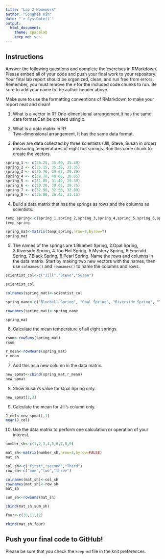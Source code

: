 ```yaml
---
title: "Lab 2 Homework"
author: "Songhee Kim"
date: "`r Sys.Date()`"
output:
  html_document: 
    theme: spacelab
    keep_md: yes
---
```


## Instructions
Answer the following questions and complete the exercises in RMarkdown. Please embed all of your code and push your final work to your repository. Your final lab report should be organized, clean, and run free from errors. Remember, you must remove the `#` for the included code chunks to run. Be sure to add your name to the author header above.  

Make sure to use the formatting conventions of RMarkdown to make your report neat and clean!  

1. What is a vector in R? 
One-dimensional arrangement,It has the same data format.Can be created using c.

2. What is a data matrix in R?  
Two-dimensional arrangement, It has the same data format. 

3. Below are data collected by three scientists (Jill, Steve, Susan in order) measuring temperatures of eight hot springs. Run this code chunk to create the vectors.  
```r
spring_1 <- c(36.25, 35.40, 35.30)
spring_2 <- c(35.15, 35.35, 33.35)
spring_3 <- c(30.70, 29.65, 29.20)
spring_4 <- c(39.70, 40.05, 38.65)
spring_5 <- c(31.85, 31.40, 29.30)
spring_6 <- c(30.20, 30.65, 29.75)
spring_7 <- c(32.90, 32.50, 32.80)
spring_8 <- c(36.80, 36.45, 33.15)
```

4. Build a data matrix that has the springs as rows and the columns as scientists.  

```r
temp_spring<-c(spring_1,spring_2,spring_3,spring_4,spring_5,spring_6,spring_7,spring_8)
temp_spring
```
```r
spring_mat<-matrix(temp_spring,nrow=8,byrow=T)
spring_mat
```

5. The names of the springs are 1.Bluebell Spring, 2.Opal Spring, 3.Riverside Spring, 4.Too Hot Spring, 5.Mystery Spring, 6.Emerald Spring, 7.Black Spring, 8.Pearl Spring. Name the rows and columns in the data matrix. Start by making two new vectors with the names, then use `colnames()` and `rownames()` to name the columns and rows.

```r
scientist_col<-c("Jill","Steve","Susan")
```

```r
scientist_col
```


```r
colnames(spring_mat)<-scientist_col
```

```r
spring_name<-c("Bluebell_Spring", "Opal_Spring", "Riverside_Spring", "Too_Hot_Spring", "Mystery_Spring", "Emerald_Spring", "Black_Spring", "Pearl_Spring")
```

```r
rownames(spring_mat)<-spring_name
```

```r
spring_mat
```

6. Calculate the mean temperature of all eight springs.
```r
rsum<-rowSums(spring_mat)
rsum
```

```r
r_mean<-rowMeans(spring_mat)
r_mean
```

7. Add this as a new column in the data matrix.  

```r
new_spmat<-cbind(spring_mat,r_mean)
new_spmat
```

8. Show Susan's value for Opal Spring only.
```r
new_spmat[2,3]
```

9. Calculate the mean for Jill's column only.  
```r
J_col<-new_spmat[,1]
mean(J_col)
```

10. Use the data matrix to perform one calculation or operation of your interest.
```r
number_sh<-c(1,2,3,4,5,6,7,8,9)
```

```r
mat_sh<-matrix(number_sh,nrow=3,byrow=FALSE)
mat_sh
```
```r
col_sh<-c("first","second","Third")
row_sh<-c("one","two","three")
```

```r
colnames(mat_sh)<-col_sh
rownames(mat_sh)<-row_sh
mat_sh
```
```r
sum_sh<-rowSums(mat_sh)
```

```r
cbind(mat_sh,sum_sh)
```
```r
four<-c(10,11,12)
```

```r
rbind(mat_sh,four)
```


## Push your final code to GitHub!
Please be sure that you check the `keep md` file in the knit preferences.  
